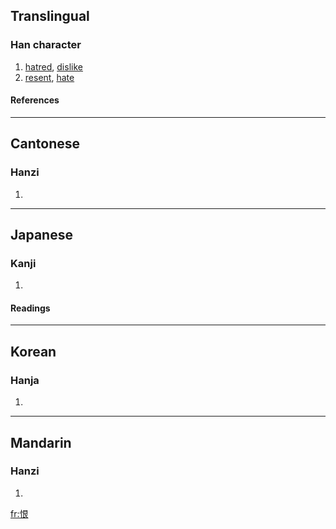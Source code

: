 ==Translingual==
===Han character===
{{Han char|rn=61|rad=心|as=06|sn=9|four=9703<sub>2</sub>|canj=心日女 (PAV)}}
# [[hatred]], [[dislike]]
# [[resent]], [[hate]]
====References====
{{Han ref|kx=0385.090|dkj=10588|dj=0716.050|hdz=42299.030|uh=6068|ud=24680|bh=ABEB|bd=44011}}
----
==Cantonese==
===Hanzi===
{{yue-hanzi|jyut=|y=han6}}
# {{defn|Cantonese}}
----
==Japanese==
===Kanji===
{{ja-kanji|grade=|rs=心06}}
# {{defn|Japanese}} 
====Readings====
{{ja-readings|on=[[こん]] (kon)|kun=[[うらむ]] (uramu), [[うらめしい]] (urameshii), [[うらみ]] (urami)}}
----
==Korean==
===Hanja===
{{ko-hanja|hangeul=한|eumhun=한탄할 한|rv=han|mr=han|y=han}}
# {{defn|Korean}}

----
==Mandarin==
===Hanzi===
{{cmn-hanzi|pin=[[hèn]] (hen4)|wg=hen<sup>4</sup>}}
# {{defn|Mandarin}}

[[fr:恨]]